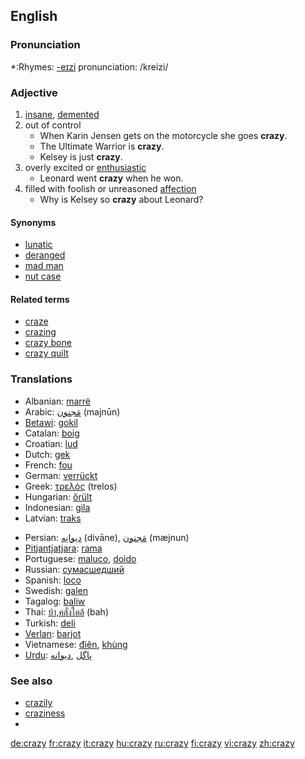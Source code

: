 ==English==

===Pronunciation===
*:Rhymes: [[Rhymes:English:-eɪzi|-eɪzi]]
pronunciation: /kreizi/
===Adjective===
{{en-adj|craz|ier}}

# [[insane]], [[demented]]
# out of control
#*When Karin Jensen gets on the motorcycle she goes '''crazy'''.
#*The Ultimate Warrior is '''crazy'''.
#*Kelsey is just '''crazy'''.
# overly excited or [[enthusiastic]]
#*Leonard went '''crazy''' when he won.
# filled with foolish or unreasoned [[affection]]
#* Why is Kelsey so '''crazy''' about Leonard?

====Synonyms====
*[[lunatic]]
*[[deranged]]
*[[mad man]]
*[[nut case]]

====Related terms====
*[[craze]]
*[[crazing]]
*[[crazy bone]]
*[[crazy quilt]]

===Translations===
{{top}}
*Albanian: [[marrë]]
*Arabic: [[مَجنون]] (majnūn)
*[[Betawi]]: [[gokil]]
*Catalan: [[boig]]
*Croatian: [[lud]]
*Dutch: [[gek]]
*French: [[fou]]
*German: [[verrückt]]
*Greek: [[τρελός]] (trelos)
*Hungarian: [[őrült]]
*Indonesian: [[gila]]
*Latvian: [[traks]]
{{mid}}
*Persian: [[ديوانِه]] (divāne),  [[مَجنون]] (mæjnun)
*[[Pitjantjatjara]]: [[rama]]
*Portuguese: [[maluco]], [[doido]]
*Russian: [[сумасшедший]]
*Spanish: [[loco]]
*Swedish: [[galen]]
*Tagalog: [[baliw]]
*Thai: [[บ้า,คลั่งใคล้]] (bah)
*Turkish: [[deli]]
*[[Verlan]]: [[barjot]]
*Vietnamese: [[điên]], [[khùng]]
*[[Urdu]]: [[پاگل]] ,[[دیوانه]]
{{bottom}}

===See also===
*[[crazily]]
*[[craziness]]
*{{pedialite}}

[[de:crazy]]
[[fr:crazy]]
[[it:crazy]]
[[hu:crazy]]
[[ru:crazy]]
[[fi:crazy]]
[[vi:crazy]]
[[zh:crazy]]